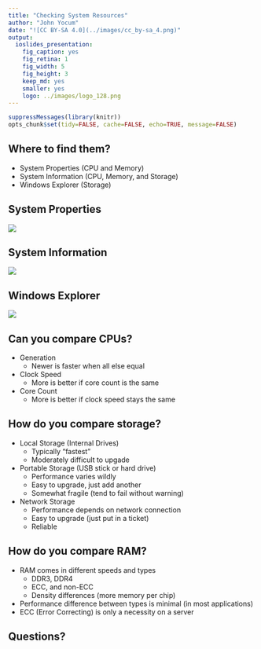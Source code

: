 ```yaml
---
title: "Checking System Resources"
author: "John Yocum"
date: "![CC BY-SA 4.0](../images/cc_by-sa_4.png)"
output:
  ioslides_presentation:
    fig_caption: yes
    fig_retina: 1
    fig_width: 5
    fig_height: 3
    keep_md: yes
    smaller: yes
    logo: ../images/logo_128.png
---
```


```r
suppressMessages(library(knitr))
opts_chunk$set(tidy=FALSE, cache=FALSE, echo=TRUE, message=FALSE)
```

## Where to find them?

- System Properties (CPU and Memory)
- System Information (CPU, Memory, and Storage)
- Windows Explorer (Storage)

## System Properties

![](images/Checking_System_Resources_System_Properties.png)

## System Information

![](images/Checking_System_Resources_System_Information.png)

## Windows Explorer

![](images/Checking_System_Resources_Explorer.png)

## Can you compare CPUs?

- Generation
    - Newer is faster when all else equal
- Clock Speed
    - More is better if core count is the same
- Core Count
    - More is better if clock speed stays the same
    
## How do you compare storage?

- Local Storage (Internal Drives)
    - Typically "fastest"
    - Moderately difficult to upgade
- Portable Storage (USB stick or hard drive)
    - Performance varies wildly
    - Easy to upgrade, just add another
    - Somewhat fragile (tend to fail without warning)
- Network Storage
    - Performance depends on network connection
    - Easy to upgrade (just put in a ticket)
    - Reliable

## How do you compare RAM?

- RAM comes in different speeds and types
    - DDR3, DDR4
    - ECC, and non-ECC
    - Density differences (more memory per chip)
- Performance difference between types is minimal (in most applications)
- ECC (Error Correcting) is only a necessity on a server

## Questions?